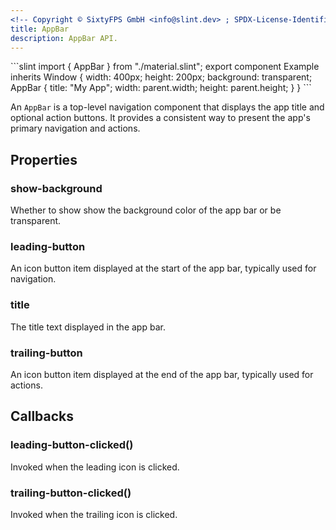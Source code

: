 ```yaml
---
<!-- Copyright © SixtyFPS GmbH <info@slint.dev> ; SPDX-License-Identifier: MIT -->
title: AppBar
description: AppBar API.
---
```



<CodeSnippetMD imagePath="" noScreenShot scale="3" imageWidth="300" imageHeight="200" imageAlt="">
```slint
import { AppBar } from "./material.slint";
export component Example inherits Window {
    width: 400px;
    height: 200px;
    background: transparent;
    AppBar {
        title: "My App";
        width: parent.width;
        height: parent.height;
    }
}
```
</CodeSnippetMD>

An `AppBar` is a top-level navigation component that displays the app title and optional action buttons. It provides a consistent way to present the app's primary navigation and actions.

## Properties

### show-background
<SlintProperty propName="show-background" typeName="bool">
Whether to show show the background color of the app bar or be transparent.
</SlintProperty>

### leading-button
<SlintProperty propName="leading-button" typeName="struct" structName="IconButtonItem">
An icon button item displayed at the start of the app bar, typically used for navigation.
</SlintProperty>

### title
<SlintProperty propName="title" typeName="string">
The title text displayed in the app bar.
</SlintProperty>

### trailing-button
<SlintProperty propName="trailing-button" typeName="struct" structName="IconButtonItem">
An icon button item displayed at the end of the app bar, typically used for actions.
</SlintProperty>

## Callbacks

### leading-button-clicked()
Invoked when the leading icon is clicked.

### trailing-button-clicked()
Invoked when the trailing icon is clicked.